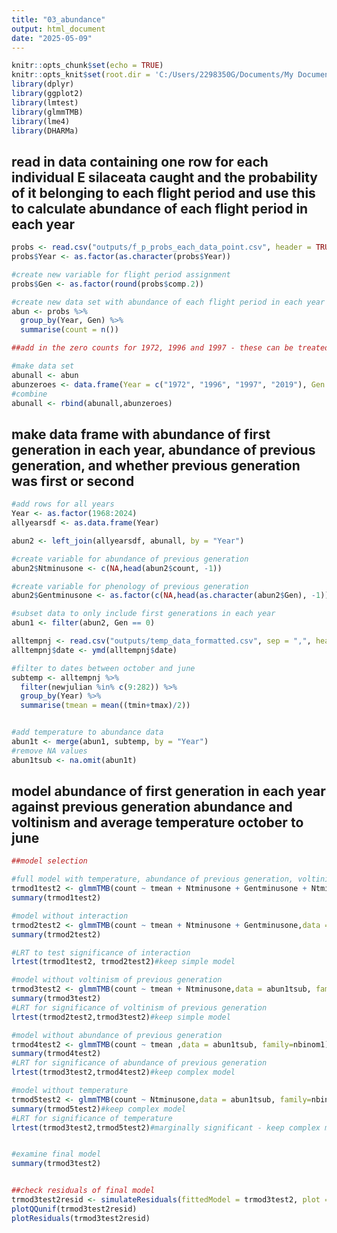 ```yaml
---
title: "03_abundance"
output: html_document
date: "2025-05-09"
---
```


```r
knitr::opts_chunk$set(echo = TRUE)
knitr::opts_knit$set(root.dir = 'C:/Users/2298350G/Documents/My Documents/Moths/pre-PhD/E_silaceata/voltinism')
library(dplyr)
library(ggplot2)
library(lmtest)
library(glmmTMB)
library(lme4)
library(DHARMa)
```




## read in data containing one row for each individual E silaceata caught and the probability of it belonging to each flight period and use this to calculate abundance of each flight period in each year

```r
probs <- read.csv("outputs/f_p_probs_each_data_point.csv", header = TRUE, sep = ",")
probs$Year <- as.factor(as.character(probs$Year))

#create new variable for flight period assignment
probs$Gen <- as.factor(round(probs$comp.2))

#create new data set with abundance of each flight period in each year
abun <- probs %>%
  group_by(Year, Gen) %>%
  summarise(count = n())

##add in the zero counts for 1972, 1996 and 1997 - these can be treated as actual data points rather than zeroes due to error

#make data set
abunall <- abun
abunzeroes <- data.frame(Year = c("1972", "1996", "1997", "2019"), Gen = c("0", "0", "0", "0"), count = c(0,0,0,0))
#combine
abunall <- rbind(abunall,abunzeroes)

```




## make data frame with abundance of first generation in each year, abundance of previous generation, and whether previous generation was first or second


```r
#add rows for all years
Year <- as.factor(1968:2024)
allyearsdf <- as.data.frame(Year)

abun2 <- left_join(allyearsdf, abunall, by = "Year")

#create variable for abundance of previous generation
abun2$Ntminusone <- c(NA,head(abun2$count, -1))

#create variable for phenology of previous generation
abun2$Gentminusone <- as.factor(c(NA,head(as.character(abun2$Gen), -1)))

#subset data to only include first generations in each year
abun1 <- filter(abun2, Gen == 0)

```






```r
alltempnj <- read.csv("outputs/temp_data_formatted.csv", sep = ",", header = TRUE)
alltempnj$date <- ymd(alltempnj$date)

#filter to dates between october and june
subtemp <- alltempnj %>%
  filter(newjulian %in% c(9:282)) %>%
  group_by(Year) %>%
  summarise(tmean = mean((tmin+tmax)/2))


#add temperature to abundance data
abun1t <- merge(abun1, subtemp, by = "Year")
#remove NA values
abun1tsub <- na.omit(abun1t)

```



## model abundance of first generation in each year against previous generation abundance and voltinism and average temperature october to june

```r
##model selection

#full model with temperature, abundance of previous generation, voltinism of previous generation, and interaction
trmod1test2 <- glmmTMB(count ~ tmean + Ntminusone + Gentminusone + Ntminusone * Gentminusone,data = abun1tsub, family=nbinom1)
summary(trmod1test2)

#model without interaction
trmod2test2 <- glmmTMB(count ~ tmean + Ntminusone + Gentminusone,data = abun1tsub, family=nbinom1)
summary(trmod2test2)

#LRT to test significance of interaction
lrtest(trmod1test2, trmod2test2)#keep simple model

#model without voltinism of previous generation
trmod3test2 <- glmmTMB(count ~ tmean + Ntminusone,data = abun1tsub, family=nbinom1)
summary(trmod3test2)
#LRT for significance of voltinism of previous generation
lrtest(trmod2test2,trmod3test2)#keep simple model

#model without abundance of previous generation
trmod4test2 <- glmmTMB(count ~ tmean ,data = abun1tsub, family=nbinom1)
summary(trmod4test2)
#LRT for significance of abundance of previous generation
lrtest(trmod3test2,trmod4test2)#keep complex model

#model without temperature
trmod5test2 <- glmmTMB(count ~ Ntminusone,data = abun1tsub, family=nbinom1)
summary(trmod5test2)#keep complex model
#LRT for significance of temperature
lrtest(trmod3test2,trmod5test2)#marginally significant - keep complex model


#examine final model
summary(trmod3test2)


##check residuals of final model
trmod3test2resid <- simulateResiduals(fittedModel = trmod3test2, plot = F)
plotQQunif(trmod3test2resid)
plotResiduals(trmod3test2resid)
```



